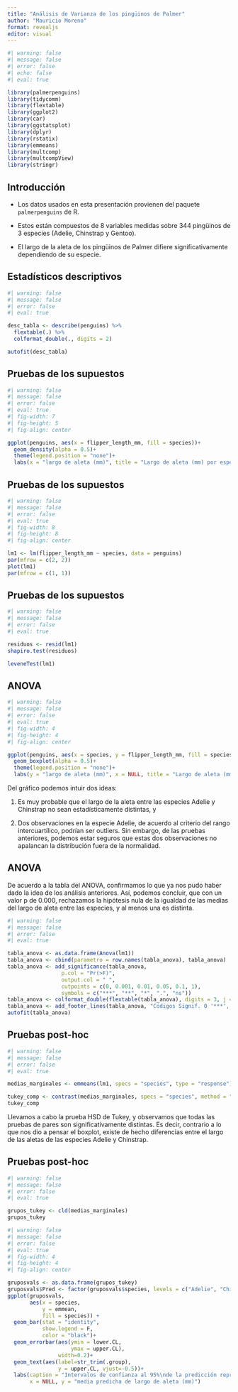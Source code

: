 ---
title: "Análisis de Varianza de los pingüinos de Palmer"
author: "Mauricio Moreno"
format: revealjs
editor: visual
---

```{r}
#| warning: false
#| message: false
#| error: false
#| echo: false
#| eval: true

library(palmerpenguins)
library(tidycomm)
library(flextable)
library(ggplot2)
library(car)
library(ggstatsplot)
library(dplyr)
library(rstatix)
library(emmeans)
library(multcomp)
library(multcompView)
library(stringr)
```

## Introducción

::: incremental

-   Los datos usados en esta presentación provienen del paquete `palmerpenguins` de R.

-   Estos están compuestos de 8 variables medidas sobre 344 pingüinos de 3 especies (Adelie, Chinstrap y Gentoo).

-   El largo de la aleta de los pingüinos de Palmer difiere significativamente dependiendo de su especie.

:::

## Estadísticos descriptivos

```{r}
#| warning: false
#| message: false
#| error: false
#| eval: true

desc_tabla <- describe(penguins) %>%
  flextable(.) %>%
  colformat_double(., digits = 2)

autofit(desc_tabla)
```

## Pruebas de los supuestos

```{r}
#| warning: false
#| message: false
#| error: false
#| eval: true
#| fig-width: 7
#| fig-height: 5
#| fig-align: center

ggplot(penguins, aes(x = flipper_length_mm, fill = species))+
  geom_density(alpha = 0.5)+
  theme(legend.position = "none")+
  labs(x = "largo de aleta (mm)", title = "Largo de aleta (mm) por especie de pingüino")

```

## Pruebas de los supuestos {visibility="uncounted"}

```{r}
#| warning: false
#| message: false
#| error: false
#| eval: true
#| fig-width: 8
#| fig-height: 8
#| fig-align: center

lm1 <- lm(flipper_length_mm ~ species, data = penguins)
par(mfrow = c(2, 2))
plot(lm1)
par(mfrow = c(1, 1))
```

## Pruebas de los supuestos {visibility="uncounted"}

```{r}
#| warning: false
#| message: false
#| error: false
#| eval: true

residuos <- resid(lm1)
shapiro.test(residuos)

leveneTest(lm1)
```

## ANOVA {.smaller}

```{r}
#| warning: false
#| message: false
#| error: false
#| eval: true
#| fig-width: 4
#| fig-height: 4
#| fig-align: center

ggplot(penguins, aes(x = species, y = flipper_length_mm, fill = species))+
  geom_boxplot(alpha = 0.5)+
  theme(legend.position = "none")+
  labs(y = "largo de aleta (mm)", x = NULL, title = "Largo de aleta (mm) por especie de pingüino")
```

Del gráfico podemos intuir dos ideas:

1)    Es muy probable que el largo de la aleta entre las especies Adelie y Chinstrap no sean estadísticamente distintas, y

2)    Dos observaciones en la especie Adelie, de acuerdo al criterio del rango intercuartílico, podrían ser outliers. Sin embargo, de las pruebas anteriores, podemos estar seguros que estas dos observaciones no apalancan la distribución fuera de la normalidad.

## ANOVA {.smaller}

De acuerdo a la tabla del ANOVA, confirmamos lo que ya nos pudo haber dado la idea de los análisis anteriores. Así, podemos concluir, que con un valor p de 0.000, rechazamos la hipótesis nula de la igualdad de las medias del largo de aleta entre las especies, y al menos una es distinta.


```{r}
#| warning: false
#| message: false
#| error: false
#| eval: true

tabla_anova <- as.data.frame(Anova(lm1))
tabla_anova <- cbind(parametro = row.names(tabla_anova), tabla_anova)
tabla_anova <- add_significance(tabla_anova, 
                 p.col = "Pr(>F)", 
                 output.col = " ",
                 cutpoints = c(0, 0.001, 0.01, 0.05, 0.1, 1),
                 symbols = c("***", "**", "*", ".", "ns"))
tabla_anova <- colformat_double(flextable(tabla_anova), digits = 3, j = c(2, 4, 5))
tabla_anova <- add_footer_lines(tabla_anova, "Códigos Signif. 0 '***', 0.001 '**', 0.1 '*', 0.05 '.', 0.1 'ns'")
autofit(tabla_anova)
```

## Pruebas post-hoc

```{r}
#| warning: false
#| message: false
#| error: false
#| eval: true

medias_marginales <- emmeans(lm1, specs = "species", type = "response")

tukey_comp <- contrast(medias_marginales, specs = "species", method = "tukey")
tukey_comp
```

Llevamos a cabo la prueba HSD de Tukey, y observamos que todas las pruebas de pares son significativamente distintas. Es decir, contrario a lo que nos dio a pensar el boxplot, existe de hecho diferencias entre el largo de las aletas de las especies Adelie y Chinstrap.

## Pruebas post-hoc {visibility="uncounted"}

```{r}
#| warning: false
#| message: false
#| error: false
#| eval: true

grupos_tukey <- cld(medias_marginales)
grupos_tukey
```

```{r}
#| warning: false
#| message: false
#| error: false
#| eval: true
#| fig-width: 4
#| fig-height: 4
#| fig-align: center

gruposvals <- as.data.frame(grupos_tukey)
gruposvals$Pred <- factor(gruposvals$species, levels = c("Adelie", "Chinstrap", "Gentoo"))
ggplot(gruposvals,
       aes(x = species, 
           y = emmean, 
           fill = species)) +
  geom_bar(stat = "identity", 
           show.legend = F, 
           color = "black")+
  geom_errorbar(aes(ymin = lower.CL, 
                    ymax = upper.CL), 
                width=0.2)+
  geom_text(aes(label=str_trim(.group), 
                y = upper.CL, vjust=-0.5))+
  labs(caption = "Intervalos de confianza al 95%\nde la predicción representados con barras de error",
       x = NULL, y = "media predicha de largo de aleta (mm)")
```
